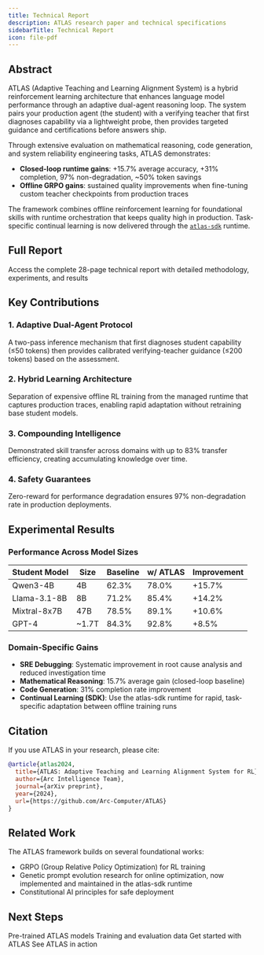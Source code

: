 ```yaml
---
title: Technical Report
description: ATLAS research paper and technical specifications
sidebarTitle: Technical Report
icon: file-pdf
---
```


## Abstract

ATLAS (Adaptive Teaching and Learning Alignment System) is a hybrid reinforcement learning architecture that enhances language model performance through an adaptive dual-agent reasoning loop. The system pairs your production agent (the student) with a verifying teacher that first diagnoses capability via a lightweight probe, then provides targeted guidance and certifications before answers ship.

Through extensive evaluation on mathematical reasoning, code generation, and system reliability engineering tasks, ATLAS demonstrates:
- **Closed-loop runtime gains**: +15.7% average accuracy, +31% completion, 97% non-degradation, ~50% token savings
- **Offline GRPO gains**: sustained quality improvements when fine-tuning custom teacher checkpoints from production traces

The framework combines offline reinforcement learning for foundational skills with runtime orchestration that keeps quality high in production. Task-specific continual learning is now delivered through the [`atlas-sdk`](https://github.com/Arc-Computer/atlas-sdk) runtime.

## Full Report

<Card title="Download Technical Report" icon="download" href="https://github.com/Arc-Computer/ATLAS/blob/main/docs/ATLAS-Technical-Report.pdf">
  Access the complete 28-page technical report with detailed methodology, experiments, and results
</Card>

## Key Contributions

### 1. Adaptive Dual-Agent Protocol
A two-pass inference mechanism that first diagnoses student capability (≤50 tokens) then provides calibrated verifying-teacher guidance (≤200 tokens) based on the assessment.

### 2. Hybrid Learning Architecture
Separation of expensive offline RL training from the managed runtime that captures production traces, enabling rapid adaptation without retraining base student models.

### 3. Compounding Intelligence
Demonstrated skill transfer across domains with up to 83% transfer efficiency, creating accumulating knowledge over time.

### 4. Safety Guarantees
Zero-reward for performance degradation ensures 97% non-degradation rate in production deployments.

## Experimental Results

### Performance Across Model Sizes

| Student Model | Size | Baseline | w/ ATLAS | Improvement |
|--------------|------|----------|----------|-------------|
| Qwen3-4B | 4B | 62.3% | 78.0% | +15.7% |
| Llama-3.1-8B | 8B | 71.2% | 85.4% | +14.2% |
| Mixtral-8x7B | 47B | 78.5% | 89.1% | +10.6% |
| GPT-4 | ~1.7T | 84.3% | 92.8% | +8.5% |

### Domain-Specific Gains

- **SRE Debugging**: Systematic improvement in root cause analysis and reduced investigation time
- **Mathematical Reasoning**: 15.7% average gain (closed-loop baseline)
- **Code Generation**: 31% completion rate improvement
- **Continual Learning (SDK)**: Use the atlas-sdk runtime for rapid, task-specific adaptation between offline training runs

## Citation

If you use ATLAS in your research, please cite:

```bibtex
@article{atlas2024,
  title={ATLAS: Adaptive Teaching and Learning Alignment System for RL},
  author={Arc Intelligence Team},
  journal={arXiv preprint},
  year={2024},
  url={https://github.com/Arc-Computer/ATLAS}
}
```

## Related Work

The ATLAS framework builds on several foundational works:
- GRPO (Group Relative Policy Optimization) for RL training
- Genetic prompt evolution research for online optimization, now implemented and maintained in the atlas-sdk runtime
- Constitutional AI principles for safe deployment

## Next Steps

<CardGroup cols="2">
  <Card title="Models" icon="robot" href="/reference/models">
    Pre-trained ATLAS models
  </Card>
  <Card title="Datasets" icon="database" href="/reference/datasets">
    Training and evaluation data
  </Card>
  <Card title="Implementation" icon="code" href="/sdk/quickstart">
    Get started with ATLAS
  </Card>
  <Card title="Examples" icon="lightbulb" href="/examples/sre-root-cause-analysis">
    See ATLAS in action
  </Card>
</CardGroup>
